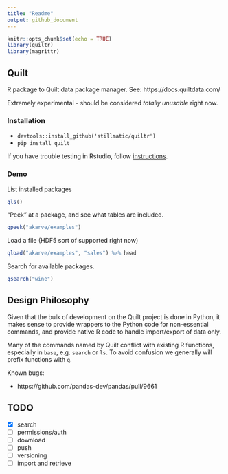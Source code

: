 ```yaml
---
title: "Readme"
output: github_document
---
```


```r
knitr::opts_chunk$set(echo = TRUE)
library(quiltr)
library(magrittr)
```

## Quilt

R package to Quilt data package manager. See: https://docs.quiltdata.com/

Extremely experimental - should be considered *totally unusable* right now.

### Installation

* `devtools::install_github('stillmatic/quiltr')`
* `pip install quilt`
<!-- * `devtools::install_github('apache/spark', ref='master', subdir='R/pkg')` -->

If you have trouble testing in Rstudio, follow [instructions](https://stackoverflow.com/questions/31121645/rstudio-shows-a-different-path-variable).

### Demo

List installed packages

```r
qls()
```

"Peek" at a package, and see what tables are included.

```r
qpeek("akarve/examples")
```

Load a file (HDF5 sort of supported right now)

```r
qload("akarve/examples", "sales") %>% head
```

Search for available packages.

```r
qsearch("wine")
```

## Design Philosophy

Given that the bulk of development on the Quilt project is done in Python, it makes sense to provide wrappers to the Python code for non-essential commands, and provide native R code to handle import/export of data only.

Many of the commands named by Quilt conflict with existing R functions, especially in `base`, e.g. `search` or `ls`. To avoid confusion we generally will prefix functions with `q`. 

Known bugs:

* https://github.com/pandas-dev/pandas/pull/9661

## TODO

* [X] search
* [ ] permissions/auth
* [ ] download
* [ ] push
* [ ] versioning
* [ ] import and retrieve 
